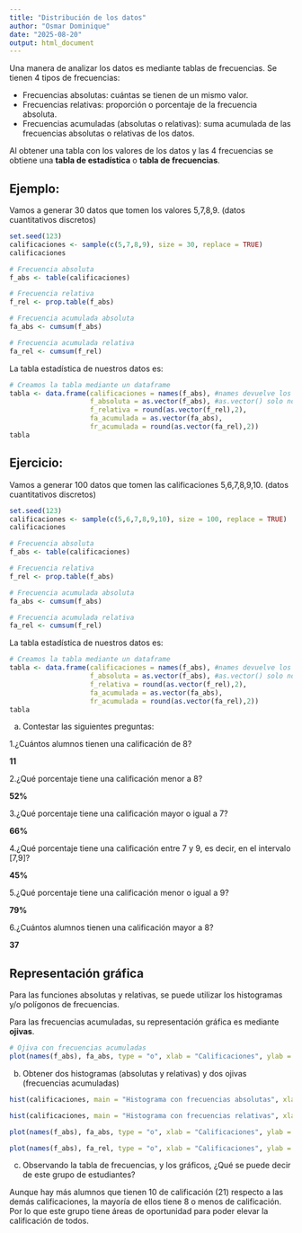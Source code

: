 ```yaml
---
title: "Distribución de los datos"
author: "Osmar Dominique"
date: "2025-08-20"
output: html_document
---
```


Una manera de analizar los datos es mediante tablas de frecuencias. Se tienen 4 tipos de frecuencias:

* Frecuencias absolutas: cuántas se tienen de un mismo valor.
* Frecuencias relativas: proporción o porcentaje de la frecuencia absoluta.
* Frecuencias acumuladas (absolutas o relativas): suma acumulada de las frecuencias absolutas o relativas de los datos.

Al obtener una tabla con los valores de los datos y las 4 frecuencias se obtiene una **tabla de estadística** o **tabla de frecuencias**.

## Ejemplo:

Vamos a generar 30 datos que tomen los valores 5,7,8,9. (datos cuantitativos discretos)

```r
set.seed(123)
calificaciones <- sample(c(5,7,8,9), size = 30, replace = TRUE)
calificaciones
```

```r
# Frecuencia absoluta
f_abs <- table(calificaciones)

# Frecuencia relativa
f_rel <- prop.table(f_abs)

# Frecuencia acumulada absoluta
fa_abs <- cumsum(f_abs)

# Frecuencia acumulada relativa
fa_rel <- cumsum(f_rel)
```

La tabla estadística de nuestros datos es:

```r
# Creamos la tabla mediante un dataframe
tabla <- data.frame(calificaciones = names(f_abs), #names devuelve los valores que pueden tomar los datos de memor a mayor"
                    f_absoluta = as.vector(f_abs), #as.vector() solo nos da la frecuencia sin considerar el valor
                    f_relativa = round(as.vector(f_rel),2),
                    fa_acumulada = as.vector(fa_abs),
                    fr_acumulada = round(as.vector(fa_rel),2))
tabla
```

## Ejercicio:

Vamos a generar 100 datos que tomen las calificaciones 5,6,7,8,9,10. (datos cuantitativos discretos)

```r
set.seed(123)
calificaciones <- sample(c(5,6,7,8,9,10), size = 100, replace = TRUE)
calificaciones
```

```r
# Frecuencia absoluta
f_abs <- table(calificaciones)

# Frecuencia relativa
f_rel <- prop.table(f_abs)

# Frecuencia acumulada absoluta
fa_abs <- cumsum(f_abs)

# Frecuencia acumulada relativa
fa_rel <- cumsum(f_rel)
```

La tabla estadística de nuestros datos es:

```r
# Creamos la tabla mediante un dataframe
tabla <- data.frame(calificaciones = names(f_abs), #names devuelve los valores que pueden tomar los datos de memor a mayor"
                    f_absoluta = as.vector(f_abs), #as.vector() solo nos da la frecuencia sin considerar el valor
                    f_relativa = round(as.vector(f_rel),2),
                    fa_acumulada = as.vector(fa_abs),
                    fr_acumulada = round(as.vector(fa_rel),2))
tabla
```

a) Contestar las siguientes preguntas:

1.¿Cuántos alumnos tienen una calificación de 8?

**11**

2.¿Qué porcentaje tiene una calificación menor a 8?

**52%**

3.¿Qué porcentaje tiene una calificación mayor o igual a 7?

**66%**

4.¿Qué porcentaje tiene una calificación entre 7 y 9, es decir, en el intervalo [7,9]?

**45%**

5.¿Qué porcentaje tiene una calificación menor o igual a 9?

**79%**

6.¿Cuántos alumnos tienen una calificación mayor a 8?

**37**

## Representación gráfica

Para las funciones absolutas y relativas, se puede utilizar los histogramas y/o polígonos de frecuencias.

Para las frecuencias acumuladas, su representación gráfica es mediante **ojivas**.

```r
# Ojiva con frecuencias acumuladas
plot(names(f_abs), fa_abs, type = "o", xlab = "Calificaciones", ylab = "Frecuencia", main = "Ojiva con frecuencias acumuladas absolutas", lwd = 2, col = "black")
```

b) Obtener dos histogramas (absolutas y relativas) y dos ojivas (frecuencias acumuladas)

```r
hist(calificaciones, main = "Histograma con frecuencias absolutas", xlab = "Calificaciones", ylab = "Frecuencia absoluta", col = "lightblue", breaks = c(4,5,6,7,8,9,10))
```

```r
hist(calificaciones, main = "Histograma con frecuencias relativas", xlab = "Calificaciones", ylab = "Frecuencia relativa", col = "lightgreen", breaks = c(4,5,6,7,8,9,10))
```

```r
plot(names(f_abs), fa_abs, type = "o", xlab = "Calificaciones", ylab = "Frecuencia", main = "Ojiva con frecuencias acumuladas absolutas", lwd = 2, col = "red")
```

```r
plot(names(f_abs), fa_rel, type = "o", xlab = "Calificaciones", ylab = "Frecuencia", main = "Ojiva con frecuencias acumuladas relativas", lwd = 2, col = "blue")
```

c) Observando la tabla de frecuencias, y los gráficos, ¿Qué se puede decir de este grupo de estudiantes?

Aunque hay más alumnos que tienen 10 de calificación (21) respecto a las demás calificaciones, la mayoría de ellos tiene 8 o menos de calificación. Por lo que este grupo tiene áreas de oportunidad para poder elevar la calificación de todos.

